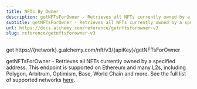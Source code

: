 ```yaml
---
title: NFTs By Owner
description: getNFTsForOwner - Retrieves all NFTs currently owned by a specified address. This endpoint is supported on Ethereum and many L2s, including Polygon, Arbitrum, Optimism, Base, World Chain and more. See the full list of supported networks here .
subtitle: getNFTsForOwner - Retrieves all NFTs currently owned by a specified address. This endpoint is supported on Ethereum and many L2s, including Polygon, Arbitrum, Optimism, Base, World Chain and more. See the full list of supported networks here .
url: https://docs.alchemy.com/reference/getnftsforowner-v3
slug: reference/getnftsforowner-v3
---
```


get https://\{network}.g.alchemy.com/nft/v3/\{apiKey}/getNFTsForOwner

getNFTsForOwner - Retrieves all NFTs currently owned by a specified address. This endpoint is supported on Ethereum and many L2s, including Polygon, Arbitrum, Optimism, Base, World Chain and more. See the full list of supported networks [here](https://dashboard.alchemy.com/chains?service=token-api\&utm_source=readme\&utm_medium=link\&utm_campaign=docs_method_chains_link_v1_tokens).

